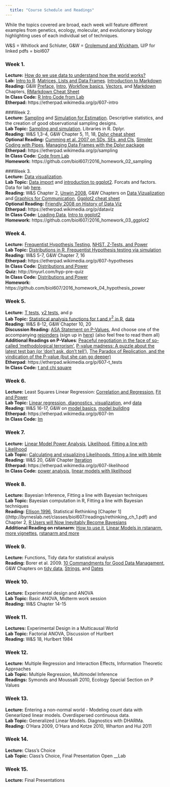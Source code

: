```yaml
---  
  title: "Course Schedule and Readings"  
---  
```

  While the topics covered are broad, each week will feature different examples from genetics, ecology, molecular, and evolutionary biology highlighting uses of each individual set of techniques.    
  
  W&S = Whitlock and Schluter, G&W = [Grolemund and Wickham](http://r4ds.had.co.nz), U/P for linked pdfs = biol607
    
      
### Week 1.  
__Lecture:__ [How do we use data to understand how the world works?](lectures/01_intro.html)\
__Lab:__ [Intro to R](lectures/02_r_intro.html). [Matrices, Lists and Data Frames](lectures/02a_r_intro_list_matrix_df.html). [Introduction to Markdown](lab/01_markdown_intro.html)    
__Reading:__ G&W  [Preface](http://r4ds.had.co.nz/introduction.html), [Intro](http://r4ds.had.co.nz/explore-intro.html), [Workflow basics](http://r4ds.had.co.nz/workflow-basics.html), [Vectors](http://r4ds.had.co.nz/vectors.html), and [Markdown](http://r4ds.had.co.nz/r-markdown.html) Chapters, [RMarkdown Cheat Sheet](https://www.rstudio.com/wp-content/uploads/2015/02/rmarkdown-cheatsheet.pdf)  
__In Class Code:__ [R Intro Code from Lab](in_class_code_2016/01_r_intro.R)\
__Etherpad:__ https://etherpad.wikimedia.org/p/607-intro
  
###Week 2.   
__Lecture:__ [Sampling](lectures/03_sampling_lecture.html) and [Simulation for Estimation](lectures/04_simulation_estimation.html). Descriptive statistics, and the creation of good observational sampling designs.   
__Lab Topic:__ [Sampling and simulation](lab/02_sim_samp.html). Libraries in R. Dplyr.   
__Reading:__ W&S 1,3-4, G&W Chapter 5, 11, 18, [Dplyr cheat sheet](https://www.rstudio.com/wp-content/uploads/2015/02/data-wrangling-cheatsheet.pdfPaperpile)  
__Optional Reading:__ [Cumming et al. 2007 on SDs, SEs, and CIs](http://byrneslab.net/classes/biol607/readings/Cumming_2007_error.pdf), [Simpler Coding with Pipes](https://www.r-statistics.com/2014/08/simpler-r-coding-with-pipes-the-present-and-future-of-the-magrittr-package/), [Managing Data Frames with the Dplyr package](https://bookdown.org/rdpeng/exdata/managing-data-frames-with-the-dplyr-package.html)  
__Etherpad:__ https://etherpad.wikimedia.org/p/sampling  
__In Class Code:__ [Code from Lab](in_class_code_2016/02_samp_sim.R)\
__Homework:__ https://github.com/biol607/2016_homework_02_sampling

###Week 3.   
__Lecture:__ [Data visualization](lectures/05_data_viz_principles.pptx).\
__Lab Topic:__ [Data import](lab/03_read_data_libraries.html) and [introduction to ggplot2](lab/04_ggplot_intro.html). Forcats and factors.  Data for lab [here](lab/data_03_04.zip).  
__Reading:__ W&S Chapter 2, [Unwin 2008](http://byrneslab.net/classes/biol607/readings/Unwin_2008_dataviz.pdf), G&W Chapters on [Data Vizualization](http://r4ds.had.co.nz/data-visualisation.html) and [Graphics for Communication](http://r4ds.had.co.nz/graphics-for-communication.html), [Ggplot2 cheat sheet](https://www.rstudio.com/wp-content/uploads/2015/03/ggplot2-cheatsheet.pdf)  
__Optional Reading:__  [Friendly 2008 on History of Data Viz](http://byrneslab.net/classes/biol607/readings/Friendly_2008_dataviz_history.pdf)\
__Etherpad:__ https://etherpad.wikimedia.org/p/dataviz  
__In Class Code:__ [Loading Data](in_class_code_2016/03_load_data.R), [Intro to ggplot2](in_class_code_2016/04_ggplot2_intro.R)\
__Homework:__ https://github.com/biol607/2016_homework_03_ggplot2  
  
### Week 4.   
__Lecture:__ [Frequentist Hypothesis Testing](lectures/07_probability_hypotheses.html), [NHST, Z-Tests, and Power](lectures/08_testing_nhst_power.html) \
__Lab Topic:__ [Distributions in R, Frequentist Hypothesis testing via simulation](lab/05_hypothesis_power.html)  \
__Reading:__ W&S 5-7, G&W Chapter 7, 16  
__Etherpad:__ https://etherpad.wikimedia.org/p/607-hypotheses  
__In Class Code:__ [Distributions and Power](in_class_code_2016/05_distributions_power.R)  
__Quiz:__ http://tinyurl.com/hyp-pre-quiz  
__In Class Code:__  [Distributions and Power](in_class_code_2016/05_distributions_power.R)\
__Homework:__ https://github.com/biol607/2016_homework_04_hypothesis_power

  
  
### Week 5.   
__Lecture:__ [T tests](lectures/09_the_t_test.html),  [χ2 tests](lectures/10_chisq.html), and p  
__Lab Topic:__ [Statistical analysis functions for t and $\chi^2$ in R](lab/05_chisq_t.html), [data](lab/data_05.zip)   
__Reading:__ W&S 8-12, G&W Chapter 10, 20  
__Discussion Reading:__ [ASA Statement on P-Values](http://byrneslab.net/classes/biol607/readings/Wasserstein_Lazar_2016_The_American_Statistician.pdf), And choose one of the accompanying [rejoinders](http://byrneslab.net/classes/biol607/readings/p_value_statements.zip)
(sign up in [here](https://etherpad.wikimedia.org/p/607-t_tests))  (also feel free to read them all)
__Additional Readings on P-Values__: [Peaceful negotiation in the face of so-called ‘methodological terrorism’](https://errorstatistics.com/2016/10/01/a-new-front-in-the-statistics-wars-peaceful-negotiation-in-the-face-of-so-called-methodological-terrorism/), [P-value madness: A puzzle about the latest test ban (or ‘don’t ask, don’t tell’)](https://errorstatistics.com/2015/10/10/p-value-madness-a-puzzle-about-the-latest-test-ban-or-dont-ask-dont-tell/), [The Paradox of Replication, and the vindication of the P-value (but she can go deeper) ](https://errorstatistics.com/2015/08/31/the-paradox-of-replication-and-the-vindication-of-the-p-value-but-she-can-go-deeper-i/)  
__Etherpad__: https://etherpad.wikimedia.org/p/607-t_tests  
__In Class Code:__ [t and chi square](in_class_code_2016/06_t_chisq.R)
  
### Week 6.   
__Lecture:__ Least Squares Linear Regression: [Correlation and Regression](lectures/11_cor_linear_model.html), [Fit and Power](lectures/12_linear_model_fit.html)  
__Lab Topic:__ [Linear regression, diagnostics, visualization](lab/06_lm.html), and [data](lab/data_06.zip) \
__Reading:__ W&S 16-17, G&W on [model basics](http://r4ds.had.co.nz/model-basics.html), [model building](http://r4ds.had.co.nz/model-building.html)  
__Etherpad:__ https://etherpad.wikimedia.org/p/607-lm  
__In Class Code:__ [lm](in_class_code_2016/06_lm_inclass.R)  
  
### Week 7.   
__Lecture:__ [Linear Model Power Analysis](lab/06a_power_analysis.html), [Likelihood](lectures/13_likelihood.html), [Fitting a line with Likelihood](lectures/14_likelihood_2.html)  
__Lab Topic:__ [Calculating and visualizing Likelihoods, fitting a line with bbmle](lab/07_likelihood.html)\
__Reading:__ W&S 20, G&W Chapter [Iteration](http://r4ds.had.co.nz/iteration.html)  
__Etherpad:__ https://etherpad.wikimedia.org/p/607-likelihood  
__In Class Code:__ [power analysis](in_class_code_2016/06a_power_lm.R), [linear models with likelihood](in_class_code_2016/07a_likelihood_lm.R)  
  
### Week 8.   
__Lecture:__ Bayesian Inference, Fitting a line with Bayesian techniques  
__Lab Topic:__ Bayesian computation in R, Fitting a line with Bayesian techniques  
__Reading:__ [Ellison 1996](http://byrneslab.net/classes/biol607/readings/Ellison_1996_ecol_app.pdf), Statistical Rethinking [Chapter 1]((http://byrneslab.net/classes/biol607/readings/rethinking_ch_1.pdf) and Chapter 2, [R Users will Now Inevitably Become Bayesians](https://thinkinator.com/2016/01/12/r-users-will-now-inevitably-become-bayesians/)  
__Additional Reading on rstanarm__: [How to use it](https://cran.r-project.org/web/packages/rstanarm/vignettes/rstanarm.html), [Linear Models in rstanarm](https://cran.r-project.org/web/packages/rstanarm/vignettes/lm.html), [more vignettes](https://cran.r-project.org/web/packages/rstanarm/index.html), [rstanarm and more](http://andrewgelman.com/2016/01/14/rstanarm-and-more/)  
  
### Week 9.   
__Lecture:__ Functions, Tidy data for statistical analysis  
__Reading:__ Borer et al. 2009. [10 Commandments for Good Data Managament](https://dynamicecology.wordpress.com/2016/08/22/ten-commandments-for-good-data-management/), G&W Chapters on [tidy data](http://r4ds.had.co.nz/tidy-data.html), [Strings](http://r4ds.had.co.nz/strings.html), and [Dates](http://r4ds.had.co.nz/dates-and-times.html)     
  
### Week 10.   
__Lecture:__ Experimental design and ANOVA  
__Lab Topic:__ Basic ANOVA, Midterm work session	  
__Reading:__ W&S Chapter 14-15  
  
  
### Week 11.   
__Lectures:__ Experimental Design in a Multicausal World  
__Lab Topic:__ Factorial ANOVA, Discussion of Hurlbert  
__Reading:__ W&S 18, Hurlbert 1984  
  
  
### Week 12.   
__Lecture:__ Multiple Regression and Interaction Effects, Information Theoretic Approaches  
__Lab Topic:__ Multiple Regression, Multimodel Inference  
__Readings:__ Symonds and Moussalli 2010, Ecology Special Section on P Values  
  
  
### Week 13.   
__Lecture:__ Entering a non-normal world - Modeling count data with Genearlized linear models. Overdispersed continuous data.  
__Lab Topic:__ Generalized Linear Models. Diagnostics with DHARMa.  
__Reading:__ O'Hara 2009, O'Hara and Kotze 2010, Wharton and Hui 2011  
  
  
### Week 14.   
__Lecture:__ Class's Choice  
__Lab Topic:__ Class's Choice, Final Presentation Open __Lab  
  
  
### Week 15.  
__Lecture:__ Final Presentations  
